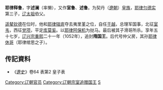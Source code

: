 '''耶律释鲁'''，字'''述澜'''（率懒），又作'''室鲁'''、'''述鲁'''。为契丹（[[遼朝|遼朝]]）[[皇族|皇族]]，[[耶律匀德实|耶律匀德实]]第三子，[[辽太祖|辽太祖]]伯父。

[[遥辇钦德|遥辇钦德]]在位时，他和[[耶律辖底|耶律辖底]]夺去夷里堇之位，自任[[于越|于越]]，总理军国事，北征[[室韦|室韦]]，西征[[党项|党项]]，平定[[库莫奚|库莫奚]]。以[[耶律阿保机|耶律阿保机]]为挞马。最后被其子滑哥所杀。享年五十七岁，[[辽兴宗|辽兴宗]][[重熙|重熙]]二十一年（1052年），追封'''隋国王'''。后代号仲父房，其孙[[耶律休哥|耶律休哥]]（耶律绾思之子）。

== 传記資料 ==
*《[[遼史|遼史]]》卷64 表第2 皇子表

{{DEFAULTSORT:Yelu耶律}}
[[Category:辽朝官员|Category:辽朝官员]]
[[Category:辽朝宗室追赠国王|Category:辽朝宗室追赠国王]]
[[Category:耶律氏|S]]